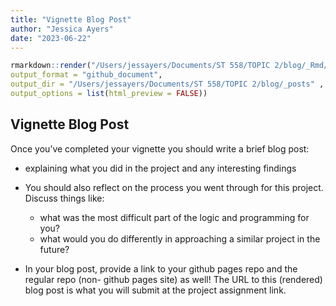 ```yaml
---
title: "Vignette Blog Post"
author: "Jessica Ayers"
date: "2023-06-22"
---
```


```r
rmarkdown::render("/Users/jessayers/Documents/ST 558/TOPIC 2/blog/_Rmd/2023-06-22-my-new-blog-post.Rmd",
output_format = "github_document",  
output_dir = "/Users/jessayers/Documents/ST 558/TOPIC 2/blog/_posts" ,
output_options = list(html_preview = FALSE))
```

## Vignette Blog Post

Once you’ve completed your vignette you should write a brief blog post:

  - explaining what you did in the project and any interesting findings
  - You should also reflect on the process you went through for this project. Discuss things like:
  
    - what was the most difficult part of the logic and programming for you?
    - what would you do differently in approaching a similar project in the future?
    
  - In your blog post, provide a link to your github pages repo and the regular repo (non- github pages site) as well! The URL to this (rendered) blog post is what you will submit at the project assignment link.
